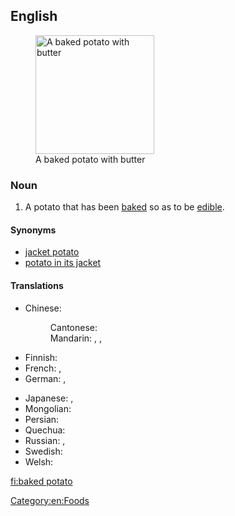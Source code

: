 ==English==
{{wikipedia}}
[[Image:BakedPotatoWithButter.jpg|right|thumb|190px|A baked potato with butter]]

===Noun===
{{en-noun|es}}

# A potato that has been [[bake]]d so as to be [[edible]].

====Synonyms====
* [[jacket potato]]
* [[potato in its jacket]]

====Translations====
{{trans-top|potato that has been baked}}
* Chinese:
*: Cantonese: {{t|yue|焗薯仔|tr=guk6 syu4 zai2|sc=Hani}}
*: Mandarin: {{t|cmn|烤土豆|tr=kǎotǔdòu|sc=Hani}} {{qualifier|mainland China}}, {{t|cmn|烤馬鈴薯|sc=Hani}}, {{t|cmn|烤马铃薯|tr=kǎomǎlíngshǔ|sc=Hani}}
* Finnish: {{t+|fi|uuniperuna}}
* French: {{t|fr|pomme de terre au four|f}}, {{t+|fr|pomme de terre en robe des champs|f}}
* German: {{t|de|Backkartoffel|f}}, {{t|de|gebackene Kartoffel|f}}
{{trans-mid}}
* Japanese: {{t|ja|ベイクドポテト|tr=beikudopoteto|sc=Jpan}}, {{t|ja|ジャケットポテト|tr=jakettopoteto|sc=Jpan}}
* Mongolian: {{t|mn|жигнэсэн төмс}}
* Persian: {{t|fa|سیب‌زمینی تنوری|tr=sib-zamini-e tanuri|sc=fa-Arab}}
* Quechua: {{t+|qu|watya}}
* Russian: {{t|ru|печёный карто́фель|m}}, {{t|ru|печёная карто́шка|f}} {{qualifier|colloquial}}
* Swedish: {{t|sv|bakad potatis|c}}
* Welsh: {{t|cy|taten bob|f}}
{{trans-bottom}}

[[Category:en:Foods]]

[[fi:baked potato]]